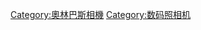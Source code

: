 {{Commons category|Olympus digital cameras}}

[[Category:奧林巴斯相機|Category:奧林巴斯相機]]
[[Category:数码照相机|Category:数码照相机]]